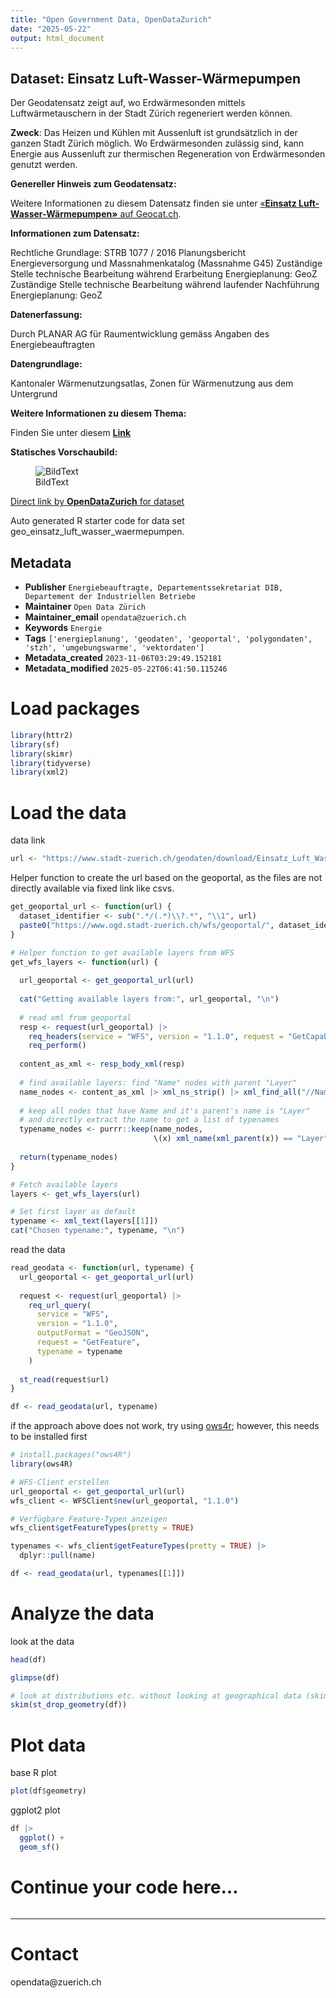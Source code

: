 ```yaml
---
title: "Open Government Data, OpenDataZurich"
date: "2025-05-22"
output: html_document
---
```


## Dataset: Einsatz Luft-Wasser-Wärmepumpen

Der Geodatensatz zeigt auf, wo Erdwärmesonden mittels Luftwärmetauschern in der Stadt Zürich regeneriert werden können.

**Zweck**: Das Heizen und Kühlen mit Aussenluft ist grundsätzlich in der ganzen Stadt Zürich möglich. Wo Erdwärmesonden zulässig sind, kann Energie aus Aussenluft zur thermischen Regeneration von Erdwärmesonden genutzt werden.

**Genereller Hinweis zum Geodatensatz:**


Weitere Informationen zu diesem Datensatz finden sie unter [«**Einsatz Luft-Wasser-Wärmepumpen»** auf Geocat.ch](https://www.geocat.ch/geonetwork/srv/ger/catalog.search#/metadata/902e5728-dde1-4cd3-ad8d-00406650ca03).				
			   

**Informationen zum Datensatz:**

Rechtliche Grundlage: STRB 1077 / 2016
Planungsbericht Energieversorgung und Massnahmenkatalog (Massnahme G45)
Zuständige Stelle technische Bearbeitung während Erarbeitung Energieplanung: GeoZ
Zuständige Stelle technische Bearbeitung während laufender Nachführung Energieplanung: GeoZ

**Datenerfassung:**

Durch PLANAR  AG für Raumentwicklung gemäss Angaben des Energiebeauftragten

**Datengrundlage:**

Kantonaler Wärmenutzungsatlas, Zonen für Wärmenutzung aus dem Untergrund

**Weitere Informationen zu diesem Thema:**

Finden Sie unter diesem [**Link**](https://www.stadt-zuerich.ch/content/dib/de/index/energieversorgung/energieplanung.html)

**Statisches Vorschaubild:**

![BildText](https://www.gis.stadt-zuerich.ch/zueriplan_docs/geocat/902e5728-dde1-4cd3-ad8d-00406650ca03.png)



[Direct link by **OpenDataZurich** for dataset](https://data.stadt-zuerich.ch/dataset/geo_einsatz_luft_wasser_waermepumpen)

Auto generated R starter code for data set geo_einsatz_luft_wasser_waermepumpen.

## Metadata

- **Publisher** `Energiebeauftragte, Departementssekretariat DIB, Departement der Industriellen Betriebe`
- **Maintainer** `Open Data Zürich`
- **Maintainer_email** `opendata@zuerich.ch`
- **Keywords** `Energie`
- **Tags** `['energieplanung', 'geodaten', 'geoportal', 'polygondaten', 'stzh', 'umgebungswarme', 'vektordaten']`
- **Metadata_created** `2023-11-06T03:29:49.152181`
- **Metadata_modified** `2025-05-22T06:41:50.115246`


# Load packages

```r
library(httr2)
library(sf)
library(skimr)
library(tidyverse)
library(xml2)
```

# Load the data

data link
```r
url <- "https://www.stadt-zuerich.ch/geodaten/download/Einsatz_Luft_Wasser_Waermepumpen?format=geojson_link"
```


Helper function to create the url based on the geoportal, as the files are not directly available via fixed link like csvs.
```r
get_geoportal_url <- function(url) {
  dataset_identifier <- sub(".*/(.*)\\?.*", "\\1", url)
  paste0("https://www.ogd.stadt-zuerich.ch/wfs/geoportal/", dataset_identifier)
}
```

```r
# Helper function to get available layers from WFS
get_wfs_layers <- function(url) {
  
  url_geoportal <- get_geoportal_url(url)
  
  cat("Getting available layers from:", url_geoportal, "\n")
  
  # read xml from geoportal
  resp <- request(url_geoportal) |> 
    req_headers(service = "WFS", version = "1.1.0", request = "GetCapabilities") |> 
    req_perform()
  
  content_as_xml <- resp_body_xml(resp)
  
  # find available layers: find "Name" nodes with parent "Layer"
  name_nodes <- content_as_xml |> xml_ns_strip() |> xml_find_all("//Name")
  
  # keep all nodes that have Name and it's parent's name is "Layer"
  # and directly extract the name to get a list of typenames
  typename_nodes <- purrr::keep(name_nodes,
                                \(x) xml_name(xml_parent(x)) == "Layer")
  
  return(typename_nodes)
}

# Fetch available layers
layers <- get_wfs_layers(url)

# Set first layer as default
typename <- xml_text(layers[[1]])
cat("Chosen typename:", typename, "\n")
```

read the data
```r
read_geodata <- function(url, typename) {
  url_geoportal <- get_geoportal_url(url)
  
  request <- request(url_geoportal) |>
    req_url_query(
      service = "WFS",
      version = "1.1.0",
      outputFormat = "GeoJSON",
      request = "GetFeature",
      typename = typename
    )
  
  st_read(request$url)
}

df <- read_geodata(url, typename)
```

if the approach above does not work, try using [ows4r](https://eblondel.github.io/ows4R/); however, this needs to be installed first
```r
# install.packages("ows4R")
library(ows4R)

# WFS-Client erstellen
url_geoportal <- get_geoportal_url(url)
wfs_client <- WFSClient$new(url_geoportal, "1.1.0")

# Verfügbare Feature-Typen anzeigen
wfs_client$getFeatureTypes(pretty = TRUE)

typenames <- wfs_client$getFeatureTypes(pretty = TRUE) |> 
  dplyr::pull(name)

df <- read_geodata(url, typenames[[1]])
```

# Analyze the data

look at the data
```r
head(df)
```

```r
glimpse(df)
```

```r
# look at distributions etc. without looking at geographical data (skim cannot deal with geometries)
skim(st_drop_geometry(df))
```

# Plot data

base R plot
```r
plot(df$geometry)
```

ggplot2 plot
```r
df |>
  ggplot() +
  geom_sf()
```

# Continue your code here...

```r

```

------------------------------------------------------------------------

# Contact

opendata@zuerich.ch
